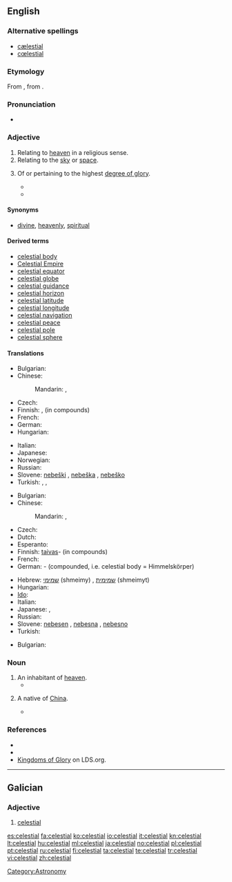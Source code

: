 {{wikipedia|dab=celestial}}
==English==

===Alternative spellings===
* [[cælestial]]
* [[cœlestial]]

===Etymology===
From {{etyl|la}} {{term|caelestis|lang=la}}, from {{term|caelum||sky, heaven|lang=la}}.

===Pronunciation===
* {{audio|En-us-celestial.ogg|Audio (US)}}

===Adjective===
{{en-adj|-}}

# Relating to [[heaven]] in a religious sense.
# Relating to the [[sky]] or [[space]].
# {{Mormonism}} Of or pertaining to the highest [[degree of glory]].
#* {{quote-journal |year=1974 |date=February |title=A Sure Trumpet Sound: Quotations from President Lee |journal=Ensign |url=http://www.lds.org/ldsorg/v/index.jsp?vgnextoid=2354fccf2b7db010VgnVCM1000004d82620aRCRD&locale=0&sourceId=32c93219c786b010VgnVCM1000004d82620a____&hideNav=1 |page=77
|passage=We are now living and obeying '''celestial''' laws that will make us candidates for '''celestial''' glory.}}
#* {{quote-journal |year=1997 |date=November |author=Richard J. Maynes |title=A Celestial Connection to Your Teenage Years |journal=Ensign |url=http://www.lds.org/ldsorg/v/index.jsp?vgnextoid=2354fccf2b7db010VgnVCM1000004d82620aRCRD&locale=0&sourceId=38c057b60090c010VgnVCM1000004d82620a____&hideNav=1 |page=30
|passage=How will you make it through your teenage years spiritually prepared for your '''celestial''' future? How will you connect your '''celestial''' goals with your everyday life?}}

====Synonyms====
* {{sense|Relating to heaven in a religious sense}} [[divine]], [[heavenly]], [[spiritual]]

====Derived terms====
* [[celestial body]]
* [[Celestial Empire]]
* [[celestial equator]]
* [[celestial globe]]
* [[celestial guidance]]
* [[celestial horizon]]
* [[celestial latitude]]
* [[celestial longitude]]
* [[celestial navigation]]
* [[celestial peace]]
* [[celestial pole]]
* [[celestial sphere]]

====Translations====
{{trans-top|relating to heaven (religious)}}
* Bulgarian: {{t|bg|небесен}}
* Chinese:
*: Mandarin: {{t|zh|天國|alt=天國的|sc=Hani}},  {{t|zh|天国|tr=tiānguó-de|alt=天国的|sc=Hani}}
* Czech: {{t-|cs|nebeský|m}}
* Finnish: {{t-|fi|taivaallinen}}, {{t|fi|taivas-}} (in compounds)
* French: {{t+|fr|céleste}}
* German: {{t-|de|himmlisch}}
* Hungarian: {{t+|hu|mennyei}}
{{trans-mid}}
* Italian: {{t+|it|celeste}}
* Japanese: {{t|ja|天国|tr=てんごくの, tengoku-no|alt=天国の|sc=Jpan}}
* Norwegian: {{t|no|himmelsk}}
* Russian: {{t|ru|небесный|tr=nebésnyj|sc=Cyrl}}
* Slovene: [[nebeški]] {{m}}, [[nebeška]] {{f}}, [[nebeško]] {{n}}
* Turkish: {{t+|tr|kutsal}},  {{t|tr|tanrısal}},  {{t|tr|semavi}}
{{trans-bottom}}

{{trans-top|relating to sky}}
* Bulgarian: {{t+|bg|небесен}}
* Chinese:
*: Mandarin: {{t|zh|天|tr=tiān-de|alt=天的|sc=Hani}}, {{t|zh|天空|tr=tiānkōng-de|alt=天空的|sc=Hani}}
* Czech: {{t-|cs|nebeský|m}}
* Dutch: {{t+|nl|hemels}}
* Esperanto: {{t-|eo|ĉiela|xs=Esperanto}}
* Finnish: [[taivas]]- (in compounds)
* French: {{t+|fr|céleste}}
* German: {{t-|de|Himmels}}- (compounded, i.e. celestial body = Himmelskörper)
{{trans-mid}}
* Hebrew: [[שמימי]] (shmeimy) {{m}}, [[שמימית]] (shmeimyt) {{f}}
* Hungarian: {{t+|hu|égi}}
* [[Ido]]: {{t|io|cielala|xs=Ido}}
* Italian: {{t+|it|celeste}}
* Japanese: {{t|ja|空|tr=そらの, sora-no|alt=空の|sc=Jpan}},  {{t|ja|天空|tr=てんくうの, tenkū-no|alt=天空の|sc=Jpan}}
* Russian: {{t|ru|небесный|tr=nebésnyj|sc=Cyrl}}
* Slovene: [[nebesen]] {{m}}, [[nebesna]] {{f}}, [[nebesno]] {{n}}
* Turkish: {{t|tr|semavi}}
{{trans-bottom}}

{{trans-top|of or pertaining to the highest degree of glory.}}
* Bulgarian: {{t+|bg|славен}}
{{trans-mid}}
{{trans-bottom}}

===Noun===
{{en-noun}}

# An inhabitant of [[heaven]].
#* {{quote-book |year=1913 |author=Horace Coffin Stanton |title=Telepathy of the Celestial World |url=http://books.google.com/books?id=UZQuAAAAYAAJ&printsec=titlepage#PPR10,M1 |page=x
|passage=For the '''celestials''' communicate by the psychic dispatch. Scriptures prove that. }}
# {{context|sometimes|capitalized}} A native of [[China]].
#* {{quote-book |year=1897 |author=Joseph Llewelyn Thomas |title=Journeys Among the Gentle Japs in the Summer of 1895 |chapter=The North Pacific |url=http://books.google.com/books?id=y5pFAAAAIAAJ&printsec=titlepage#PPA23,M1 |page=23
|passage=Three '''celestials''' died during the voyage, and, in accordance with the contract, their remains were embalmed and carried on to China.}}

===References===
* {{R:Webster 1913}}
* {{R:OED2}}
* [http://www.lds.org/ldsorg/v/index.jsp?vgnextoid=bbd508f54922d010VgnVCM1000004d82620aRCRD&locale=0&sourceId=d1ef9daac5d98010VgnVCM1000004d82620a____ Kingdoms of Glory] on LDS.org.

[[Category:Astronomy]]

----

==Galician==

===Adjective===
{{gl-adj|f=celestial|pl=celestiais}}

# [[#English|celestial]]

[[es:celestial]]
[[fa:celestial]]
[[ko:celestial]]
[[io:celestial]]
[[it:celestial]]
[[kn:celestial]]
[[lt:celestial]]
[[hu:celestial]]
[[ml:celestial]]
[[ja:celestial]]
[[no:celestial]]
[[pl:celestial]]
[[pt:celestial]]
[[ru:celestial]]
[[fi:celestial]]
[[ta:celestial]]
[[te:celestial]]
[[tr:celestial]]
[[vi:celestial]]
[[zh:celestial]]